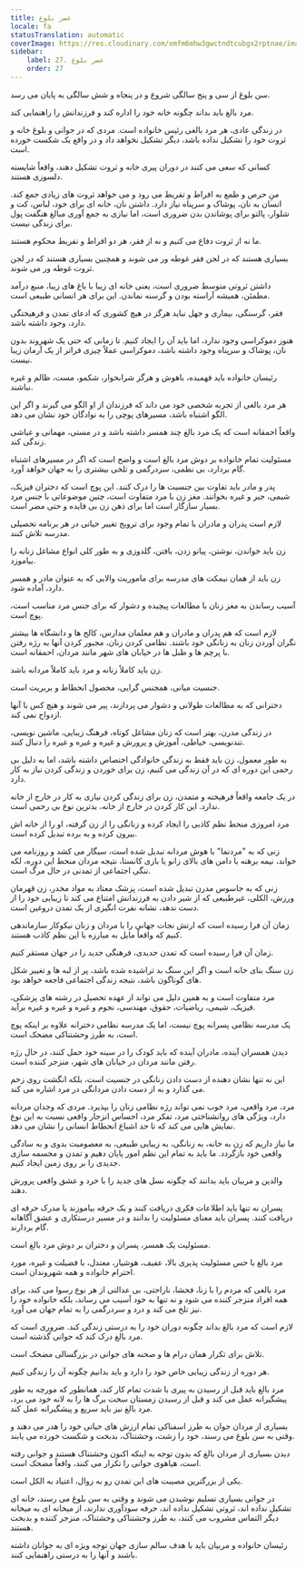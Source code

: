 ```yaml
---
title: عصر بلوغ
locale: fa
statusTranslation: automatic
coverImage: https://res.cloudinary.com/xmfm6mhw3gwctndtcubgx2rptnae/image/upload/v1740337243/small_cover_educacion_fundamental_a051170f1c.webp
sidebar:
    label: 27. عصر بلوغ
    order: 27
---
```

سن بلوغ از سی و پنج سالگی شروع و در پنجاه و شش سالگی به پایان می رسد.

مرد بالغ باید بداند چگونه خانه خود را اداره کند و فرزندانش را راهنمایی کند.

در زندگی عادی، هر مرد بالغی رئیس خانواده است. مردی که در جوانی و بلوغ خانه و ثروت خود را تشکیل نداده باشد، دیگر تشکیل نخواهد داد و در واقع یک شکست خورده است.

کسانی که سعی می کنند در دوران پیری خانه و ثروت تشکیل دهند، واقعاً شایسته دلسوزی هستند.

منِ حرص و طمع به افراط و تفریط می رود و می خواهد ثروت های زیادی جمع کند. انسان به نان، پوشاک و سرپناه نیاز دارد. داشتن نان، خانه ای برای خود، لباس، کت و شلوار، پالتو برای پوشاندن بدن ضروری است، اما نیازی به جمع آوری مبالغ هنگفت پول برای زندگی نیست.

ما نه از ثروت دفاع می کنیم و نه از فقر، هر دو افراط و تفریط محکوم هستند.

بسیاری هستند که در لجن فقر غوطه ور می شوند و همچنین بسیاری هستند که در لجن ثروت غوطه ور می شوند.

داشتن ثروتی متوسط ضروری است، یعنی خانه ای زیبا با باغ های زیبا، منبع درآمد مطمئن، همیشه آراسته بودن و گرسنه نماندن. این برای هر انسانی طبیعی است.

فقر، گرسنگی، بیماری و جهل نباید هرگز در هیچ کشوری که ادعای تمدن و فرهیختگی دارد، وجود داشته باشد.

هنوز دموکراسی وجود ندارد، اما باید آن را ایجاد کنیم. تا زمانی که حتی یک شهروند بدون نان، پوشاک و سرپناه وجود داشته باشد، دموکراسی عملاً چیزی فراتر از یک آرمان زیبا نیست.

رئیسان خانواده باید فهمیده، باهوش و هرگز شرابخوار، شکمو، مست، ظالم و غیره نباشند.

هر مرد بالغی از تجربه شخصی خود می داند که فرزندان از او الگو می گیرند و اگر این الگو اشتباه باشد، مسیرهای پوچی را به نوادگان خود نشان می دهد.

واقعاً احمقانه است که یک مرد بالغ چند همسر داشته باشد و در مستی، مهمانی و عیاشی زندگی کند.

مسئولیت تمام خانواده بر دوش مرد بالغ است و واضح است که اگر در مسیرهای اشتباه گام بردارد، بی نظمی، سردرگمی و تلخی بیشتری را به جهان خواهد آورد.

پدر و مادر باید تفاوت بین جنسیت ها را درک کنند. این پوچ است که دختران فیزیک، شیمی، جبر و غیره بخوانند. مغز زن با مرد متفاوت است، چنین موضوعاتی با جنس مرد بسیار سازگار است اما برای ذهن زن بی فایده و حتی مضر است.

لازم است پدران و مادران با تمام وجود برای ترویج تغییر حیاتی در هر برنامه تحصیلی مدرسه تلاش کنند.

زن باید خواندن، نوشتن، پیانو زدن، بافتن، گلدوزی و به طور کلی انواع مشاغل زنانه را بیاموزد.

زن باید از همان نیمکت های مدرسه برای ماموریت والایی که به عنوان مادر و همسر دارد، آماده شود.

آسیب رساندن به مغز زنان با مطالعات پیچیده و دشوار که برای جنس مرد مناسب است، پوچ است.

لازم است که هم پدران و مادران و هم معلمان مدارس، کالج ها و دانشگاه ها بیشتر نگران آوردن زنان به زنانگی خود باشند. نظامی کردن زنان، مجبور کردن آنها به رژه رفتن با پرچم ها و طبل ها در خیابان های شهر مانند مردان، احمقانه است.

زن باید کاملاً زنانه و مرد باید کاملاً مردانه باشد.

جنسیت میانی، همجنس گرایی، محصول انحطاط و بربریت است.

دخترانی که به مطالعات طولانی و دشوار می پردازند، پیر می شوند و هیچ کس با آنها ازدواج نمی کند.

در زندگی مدرن، بهتر است که زنان مشاغل کوتاه، فرهنگ زیبایی، ماشین نویسی، تندنویسی، خیاطی، آموزش و پرورش و غیره و غیره و غیره را دنبال کنند.

به طور معمول، زن باید فقط به زندگی خانوادگی اختصاص داشته باشد، اما به دلیل بی رحمی این دوره ای که در آن زندگی می کنیم، زن برای خوردن و زندگی کردن نیاز به کار دارد.

در یک جامعه واقعاً فرهیخته و متمدن، زن برای زندگی کردن نیازی به کار در خارج از خانه ندارد. این کار کردن در خارج از خانه، بدترین نوع بی رحمی است.

مرد امروزی منحط نظم کاذبی را ایجاد کرده و زنانگی را از زن گرفته، او را از خانه اش بیرون کرده و به برده تبدیل کرده است.

زنی که به "مردنما" با هوش مردانه تبدیل شده است، سیگار می کشد و روزنامه می خواند، نیمه برهنه با دامن های بالای زانو یا بازی کانستا، نتیجه مردان منحط این دوره، لکه ننگی اجتماعی از تمدنی در حال مرگ است.

زنی که به جاسوس مدرن تبدیل شده است، پزشک معتاد به مواد مخدر، زن قهرمان ورزش، الکلی، غیرطبیعی که از شیر دادن به فرزندانش امتناع می کند تا زیبایی خود را از دست ندهد، نشانه نفرت انگیزی از یک تمدن دروغین است.

زمان آن فرا رسیده است که ارتش نجات جهانی را با مردان و زنان نیکوکار سازماندهی کنیم که واقعاً مایل به مبارزه با این نظم کاذب هستند.

زمان آن فرا رسیده است که تمدن جدیدی، فرهنگی جدید را در جهان مستقر کنیم.

زن سنگ بنای خانه است و اگر این سنگ بد تراشیده شده باشد، پر از لبه ها و تغییر شکل های گوناگون باشد، نتیجه زندگی اجتماعی فاجعه خواهد بود.

مرد متفاوت است و به همین دلیل می تواند از عهده تحصیل در رشته های پزشکی، فیزیک، شیمی، ریاضیات، حقوق، مهندسی، نجوم و غیره و غیره و غیره برآید.

یک مدرسه نظامی پسرانه پوچ نیست، اما یک مدرسه نظامی دخترانه علاوه بر اینکه پوچ است، به طرز وحشتناکی مضحک است.

دیدن همسران آینده، مادران آینده که باید کودک را در سینه خود حمل کنند، در حال رژه رفتن مانند مردان در خیابان های شهر، منزجر کننده است.

این نه تنها نشان دهنده از دست دادن زنانگی در جنسیت است، بلکه انگشت روی زخم می گذارد و به از دست دادن مردانگی در مرد اشاره می کند.

مرد، مرد واقعی، مرد خوب نمی تواند رژه نظامی زنان را بپذیرد. مردی که وجدان مردانه دارد، ویژگی های روانشناختی مرد، تفکر مرد، احساس انزجار واقعی نسبت به این نوع نمایش هایی می کند که تا حد اشباع انحطاط انسانی را نشان می دهد.

ما نیاز داریم که زن به خانه، به زنانگی، به زیبایی طبیعی، به معصومیت بدوی و به سادگی واقعی خود بازگردد. ما باید به تمام این نظم امور پایان دهیم و تمدن و مجسمه سازی جدیدی را بر روی زمین ایجاد کنیم.

والدین و مربیان باید بدانند که چگونه نسل های جدید را با خرد و عشق واقعی پرورش دهند.

پسران نه تنها باید اطلاعات فکری دریافت کنند و یک حرفه بیاموزند یا مدرک حرفه ای دریافت کنند. پسران باید معنای مسئولیت را بدانند و در مسیر درستکاری و عشق آگاهانه گام بردارند.

مسئولیت یک همسر، پسران و دختران بر دوش مرد بالغ است.

مرد بالغ با حس مسئولیت پذیری بالا، عفیف، هوشیار، معتدل، با فضیلت و غیره، مورد احترام خانواده و همه شهروندان است.

مرد بالغی که مردم را با زنا، فحشا، ناراحتی، بی عدالتی از هر نوع رسوا می کند، برای همه افراد منزجر کننده می شود و نه تنها به خود آسیب می رساند، بلکه خانواده خود را نیز تلخ می کند و درد و سردرگمی را به تمام جهان می آورد.

لازم است که مرد بالغ بداند چگونه دوران خود را به درستی زندگی کند. ضروری است که مرد بالغ درک کند که جوانی گذشته است.

تلاش برای تکرار همان درام ها و صحنه های جوانی در بزرگسالی مضحک است.

هر دوره از زندگی زیبایی خاص خود را دارد و باید بدانیم چگونه آن را زندگی کنیم.

مرد بالغ باید قبل از رسیدن به پیری با شدت تمام کار کند، همانطور که مورچه به طور پیشگیرانه عمل می کند و قبل از رسیدن زمستان سخت برگ ها را به لانه خود می برد، مرد بالغ نیز باید سریع و پیشگیرانه عمل کند.

بسیاری از مردان جوان به طرز اسفناکی تمام ارزش های حیاتی خود را هدر می دهند و وقتی به سن بلوغ می رسند، خود را زشت، وحشتناک، بدبخت و شکست خورده می یابند.

دیدن بسیاری از مردان بالغ که بدون توجه به اینکه اکنون وحشتناک هستند و جوانی رفته است، هیاهوی جوانی را تکرار می کنند، واقعاً مضحک است.

یکی از بزرگترین مصیبت های این تمدن رو به زوال، اعتیاد به الکل است.

در جوانی بسیاری تسلیم نوشیدن می شوند و وقتی به سن بلوغ می رسند، خانه ای تشکیل نداده اند، ثروتی تشکیل نداده اند، حرفه سودآوری ندارند، از میخانه ای به میخانه دیگر التماس مشروب می کنند، به طرز وحشتناکی وحشتناک، منزجر کننده و بدبخت هستند.

رئیسان خانواده و مربیان باید با هدف سالم سازی جهان توجه ویژه ای به جوانان داشته باشند و آنها را به درستی راهنمایی کنند.

